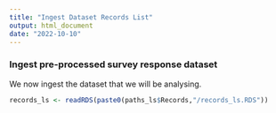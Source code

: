 ```yaml
---
title: "Ingest Dataset Records List"
output: html_document
date: "2022-10-10"
---
```


### Ingest pre-processed survey response dataset
We now ingest the dataset that we will be analysing. 

```r
records_ls <- readRDS(paste0(paths_ls$Records,"/records_ls.RDS"))
```
